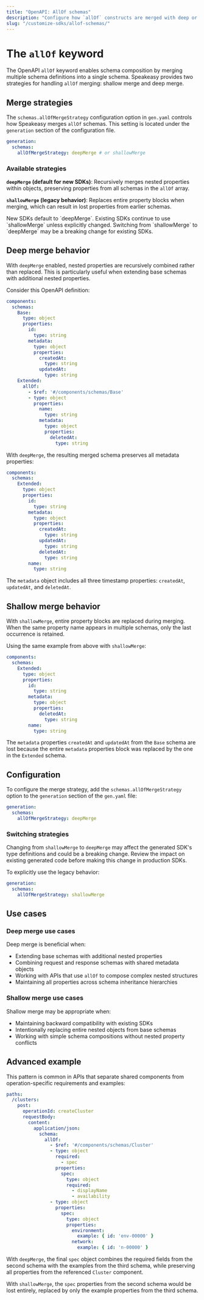 ```yaml
---
title: "OpenAPI: AllOf schemas"
description: "Configure how `allOf` constructs are merged with deep or shallow merge strategies."
slug: "/customize-sdks/allof-schemas/"
---
```



# The `allOf` keyword

The OpenAPI `allOf` keyword enables schema composition by merging multiple schema definitions into a single schema. Speakeasy provides two strategies for handling `allOf` merging: shallow merge and deep merge.

## Merge strategies

The `schemas.allOfMergeStrategy` configuration option in `gen.yaml` controls how Speakeasy merges `allOf` schemas. This setting is located under the `generation` section of the configuration file.

```yaml
generation:
  schemas:
    allOfMergeStrategy: deepMerge # or shallowMerge
```

### Available strategies

**`deepMerge` (default for new SDKs)**: Recursively merges nested properties within objects, preserving properties from all schemas in the `allOf` array.

**`shallowMerge` (legacy behavior)**: Replaces entire property blocks when merging, which can result in lost properties from earlier schemas.

<Callout title="Default behavior" type="info">
New SDKs default to `deepMerge`. Existing SDKs continue to use `shallowMerge` unless explicitly changed. Switching from `shallowMerge` to `deepMerge` may be a breaking change for existing SDKs.
</Callout>

## Deep merge behavior

With `deepMerge` enabled, nested properties are recursively combined rather than replaced. This is particularly useful when extending base schemas with additional nested properties.

Consider this OpenAPI definition:

```yaml
components:
  schemas:
    Base:
      type: object
      properties:
        id:
          type: string
        metadata:
          type: object
          properties:
            createdAt:
              type: string
            updatedAt:
              type: string
    Extended:
      allOf:
        - $ref: '#/components/schemas/Base'
        - type: object
          properties:
            name:
              type: string
            metadata:
              type: object
              properties:
                deletedAt:
                  type: string
```

With `deepMerge`, the resulting merged schema preserves all metadata properties:

```yaml
components:
  schemas:
    Extended:
      type: object
      properties:
        id:
          type: string
        metadata:
          type: object
          properties:
            createdAt:
              type: string
            updatedAt:
              type: string
            deletedAt:
              type: string
        name:
          type: string
```

The `metadata` object includes all three timestamp properties: `createdAt`, `updatedAt`, and `deletedAt`.

## Shallow merge behavior

With `shallowMerge`, entire property blocks are replaced during merging. When the same property name appears in multiple schemas, only the last occurrence is retained.

Using the same example from above with `shallowMerge`:

```yaml
components:
  schemas:
    Extended:
      type: object
      properties:
        id:
          type: string
        metadata:
          type: object
          properties:
            deletedAt:
              type: string
        name:
          type: string
```

The `metadata` properties `createdAt` and `updatedAt` from the `Base` schema are lost because the entire `metadata` properties block was replaced by the one in the `Extended` schema.

## Configuration

To configure the merge strategy, add the `schemas.allOfMergeStrategy` option to the `generation` section of the `gen.yaml` file:

```yaml
generation:
  schemas:
    allOfMergeStrategy: deepMerge
```

### Switching strategies

Changing from `shallowMerge` to `deepMerge` may affect the generated SDK's type definitions and could be a breaking change. Review the impact on existing generated code before making this change in production SDKs.

To explicitly use the legacy behavior:

```yaml
generation:
  schemas:
    allOfMergeStrategy: shallowMerge
```

## Use cases

### Deep merge use cases

Deep merge is beneficial when:

- Extending base schemas with additional nested properties
- Combining request and response schemas with shared metadata objects
- Working with APIs that use `allOf` to compose complex nested structures
- Maintaining all properties across schema inheritance hierarchies

### Shallow merge use cases

Shallow merge may be appropriate when:

- Maintaining backward compatibility with existing SDKs
- Intentionally replacing entire nested objects from base schemas
- Working with simple schema compositions without nested property conflicts

## Advanced example

This pattern is common in APIs that separate shared components from operation-specific requirements and examples:

```yaml
paths:
  /clusters:
    post:
      operationId: createCluster
      requestBody:
        content:
          application/json:
            schema:
              allOf:
                - $ref: '#/components/schemas/Cluster'
                - type: object
                  required:
                    - spec
                  properties:
                    spec:
                      type: object
                      required:
                        - displayName
                        - availability
                - type: object
                  properties:
                    spec:
                      type: object
                      properties:
                        environment:
                          example: { id: 'env-00000' }
                        network:
                          example: { id: 'n-00000' }
```

With `deepMerge`, the final `spec` object combines the required fields from the second schema with the examples from the third schema, while preserving all properties from the referenced `Cluster` component.

With `shallowMerge`, the `spec` properties from the second schema would be lost entirely, replaced by only the example properties from the third schema.

